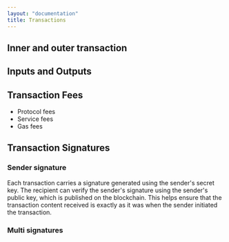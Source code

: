 ```yaml
---
layout: "documentation"
title: Transactions
---
```


## Inner and outer transaction

## Inputs and Outputs

## Transaction Fees

- Protocol fees
- Service fees
- Gas fees

## Transaction Signatures

### Sender signature

Each transaction carries a signature generated using the sender's secret key. The recipient can verify the sender's signature using the sender's public key, which is published on the blockchain. This helps ensure that the transaction content received is exactly as it was when the sender initiated the transaction.

### Multi signatures

